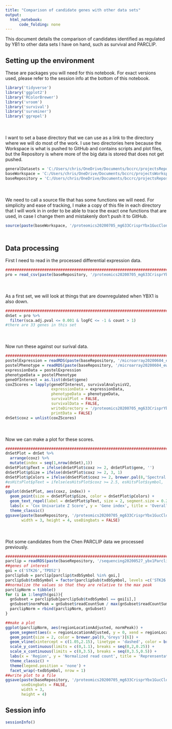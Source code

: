 ```yaml
---
title: "Comparison of candidate genes with other data sets"
output:
  html_notebook:
      code_folding: none
---
```


This document details the comparison of candidates identified as regulated by YB1 to other data sets I have on hand, such as survival and PARCLIP.

## Setting up the environment

These are packages you will need for this notebook. For exact versions used, please refer to the session info at the bottom of this notebook.

```r
library('tidyverse')
library('ggplot2')
library('RColorBrewer')
library('vroom')
library('survival')
library('survminer')
library('ggrepel')
```

<div style="margin-bottom:50px;"></div>

I want to set a base directory that we can use as a link to the directory where we will do most of the work. I use two directories here because the Workspace is what is pushed to GitHub and contains scripts and plot files, but the Repository is where more of the big data is stored that does not get pushed.

```r
generalDatasets = 'C:/Users/chris/OneDrive/Documents/bccrc/projectsRepository/generalDatasets'
baseWorkspace = 'C:/Users/chris/OneDrive/Documents/bccrc/projectsWorkspace/sorensenLab/relatedToYbx1'
baseRepository = 'C:/Users/chris/OneDrive/Documents/bccrc/projectsRepository/sorensenLab/relatedToYbx1'
```

<div style="margin-bottom:50px;"></div>

We need to call a source file that has some functions we will need. For simplicity and ease of tracking, I make a copy of this file in each directory that I will work in in order to be able to trace the exact one functions that are used, in case I change them and mistakenly don't push it to GitHub.

```r
source(paste(baseWorkspace, '/proteomics20200705_mg633CrisprYbx1GucClones/userDefinedFunctions.R', sep = ''))
```

<div style="margin-bottom:50px;"></div>

## Data processing

First I need to read in the processed differential expression data.

```r
##########################################################################################
pro = read_csv(paste(baseRepository, '/proteomics20200705_mg633CrisprYbx1GucClones/dataset_deqmsGuc6-Parent.csv', sep = ''))
```

<div style="margin-bottom:50px;"></div>

As a first set, we will look at things that are downregulated when YBX1 is also down.

```r
##########################################################################################
dnSet = pro %>%
  filter(sca.adj.pval <= 0.001 & logFC <= -1 & count > 1)
#there are 33 genes in this set
```

<div style="margin-bottom:50px;"></div>

Now run these against our surival data.

```r
##########################################################################################
postelExpression = readRDS(paste(baseRepository, '/microarray20200604_ewingSarcomaAllSets/dataset_postelVinayExpression.rds', sep = ''))
postelPhenotype = readRDS(paste(baseRepository, '/microarray20200604_ewingSarcomaAllSets/dataset_postelVinayPhenotype.rds', sep = ''))
expressionData = postelExpression
phenotypeData = postelPhenotype
geneOfInterest = as.list(dnSet$gene)
coxZScores = lapply(geneOfInterest, survivalAnalysisV2, 
                    expressionData = expressionData, 
                    phenotypeData = phenotypeData, 
                    survivalPlot = FALSE,
                    survivalData = FALSE,
                    writeDirectory = '/proteomics20200705_mg633CrisprYbx1GucClones',
                    printData = FALSE)
dnSet$coxz = unlist(coxZScores)
```

<div style="margin-bottom:50px;"></div>

Now we can make a plot for these scores.

```r
##########################################################################################
dnSetPlot = dnSet %>%
  arrange(coxz) %>%
  mutate(index = seq(1,nrow(dnSet),1))
dnSetPlot$pText = ifelse(dnSetPlot$coxz >= 2, dnSetPlot$gene, '')
dnSetPlot$pSize = ifelse(dnSetPlot$coxz >= 2, 3, 1)
dnSetPlot$pColors = ifelse(dnSetPlot$coxz >= 2, brewer.pal(8,'Spectral')[1], brewer.pal(8,'Greys')[5])
#esHitsPlot$pText = ifelse(esHitsPlot$coxz >= 2.5, esHitsPlot$symbol, '')
##
ggplot(dnSetPlot, aes(coxz, index)) +
  geom_point(size = dnSetPlot$pSize, color = dnSetPlot$pColors) +
  geom_text_repel(label = dnSetPlot$pText, size = 2, segment.size = 0.2, nudge_x = -1) +
  labs(x = 'Cox Univariate Z Score', y = 'Gene index', title = 'Overall survival') +
  theme_classic()
ggsave(paste(baseRepository, '/proteomics20200705_mg633CrisprYbx1GucClones/scatter_postelVinayOvsYbx1Guc6Down.pdf', sep = ''), 
       width = 3, height = 4, useDingbats = FALSE)
```

<div style="margin-bottom:50px;"></div>

Plot some candidates from the Chen PARCLIP data we processed previously.

```r
##########################################################################################
parclip = readRDS(paste(baseRepository, '/sequencing20200527_ybx1ParclipChen/dataset_yb1ParclipAnnotatedPeakSet.rds', sep = ''))
##genes of interest
goi = c('STK26','TPD52')
parclipSub = parclip[parclip$txdbSymbol %in% goi,]
parclipSub$txdbSymbol = factor(parclipSub$txdbSymbol, levels =c('STK26','TPD52'))
##normalize the values so that they are relative to the max peak
parclipNorm = tibble()
for (i in 1:length(goi)){
  gnSubset = parclipSub[parclipSub$txdbSymbol == goi[i],]
  gnSubset$normPeak = gnSubset$readCountSum / max(gnSubset$readCountSum, na.rm = TRUE)
  parclipNorm = rbind(parclipNorm, gnSubset)
}

##make a plot 
ggplot(parclipNorm, aes(regionLocationAdjusted, normPeak)) +
  geom_segment(aes(x = regionLocationAdjusted, y = 0, xend = regionLocationAdjusted, yend = normPeak), color = brewer.pal(9,'Greys')[4], size = 1.5) +
  geom_point(size = 2, color = brewer.pal(9,'Greys')[6]) +
  geom_vline(xintercept = c(1.05,2.15), linetype = 'dashed', color = brewer.pal(9,'Reds')[7]) +
  scale_y_continuous(limits = c(0,1.1), breaks = seq(0,2,0.25)) +
  scale_x_continuous(limits = c(0,3.5), breaks = seq(0,3.5,0.5)) +
  labs(x = 'Region', y = 'Normalized read count', title = 'Reprensentative YB-1 bound RNA') +
  theme_classic() +
  theme(legend.position = 'none') +
  facet_wrap(~txdbSymbol, nrow = 1)
##write plot to a file
ggsave(paste(baseRepository, '/proteomics20200705_mg633CrisprYbx1GucClones/lollipop_candidateBoundRNAs.pdf', sep = ''),
       useDingbats = FALSE,
       width = 3,
       height = 4)

```












## Session info

```r
sessionInfo()
```